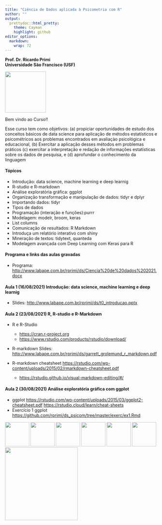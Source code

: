 ```yaml
---
title: "Ciência de Dados aplicada à Psicometria com R"
author: ""
output:
  prettydoc::html_pretty:
    theme: Cayman
    highlight: github
editor_options: 
  markdown: 
    wrap: 72
---
```


**Prof. Dr. Ricardo Primi**\
**Universidade São Francisco (USF)**

![](images/logo-usf.png){width="135"}

Bem vindo ao Curso!!

Esse curso tem como objetivos: (a) propiciar oportunidades de estudo dos
conceitos básicos de data science para aplicação de métodos estatísticos
e psicométricos aos problemas encontrados em avaliaçào psicológica e
educacional, (b) Exercitar a aplicação desses métodos em problemas
práticos (c) exercitar a interpretação e redação de informações
estatísticas sobre os dados de pesquisa, e (d) aprofundar o conhecimento
da linguagem

#### Tópicos

-   Introdução: data science, machine learning e deep learnig
-   R-studio e R-markdown
-   Análise exploratória gráfica: ggplot
-   Organização transformação e manipulação de dados: tidyr e dplyr
-   Importando dados: tidyr
-   Tipos de dados
-   Programação (interação e funções):purrr
-   Modelagem: modelr, broom, keras
-   List columns
-   Comunicação de resultados: R Markdown
-   Introduça um relatório interativo com shiny
-   Mineração de textos: tidytext, quanteda
-   Modelagem avançada com Deep Learning com Keras para R

#### Programa e links das aulas gravadas

-   Programa:
    <http://www.labape.com.br/rprimi/ds/Ciencia%20de%20dados%202021.docx>

#### Aula 1 (16/08/2021) Introdução: data science, machine learning e deep learnig

-   Slides: <http://www.labape.com.br/rprimi/ds/t0_introducao.pptx>

#### Aula 2 (23/08/2021) R, R-studio e R-Markdown

-   R e R-Studio

    -   <https://cran.r-project.org>
    -   <https://www.rstudio.com/products/rstudio/download/>

-   R-markdown Slides:
    <http://www.labape.com.br/rprimi/ds/garrett_grolemund_r_markdown.pdf>

-   R-markdown cheatsheet
    <https://rstudio.com/wp-content/uploads/2015/02/rmarkdown-cheatsheet.pdf>

    -   <https://rstudio.github.io/visual-markdown-editing/#/>

#### Aula 2 (30/08/2021) Análise exploratória gráfica com ggplot

-   ggplot
    <https://rstudio.com/wp-content/uploads/2015/03/ggplot2-cheatsheet.pdf>
    <https://rstudio.cloud/learn/cheat-sheets>
-   Exercício 1 ggplot
    <https://github.com/rprimi/ds_psicom/tree/master/exerc/ex1.Rmd>

<img src="../imagens/rmarkdown.png" width="80"/>
<img src="../imagens/tidyverse.png" width="80"/>
<img src="../imagens/ggplot2.png" width="80"/>
<img src="../imagens/dplyr.png" width="80"/>
<img src="../imagens/tidyr.png" width="80"/>
<img src="../imagens/purrr.png" width="80"/>
<img src="../imagens/keras.png" width="240"/>
